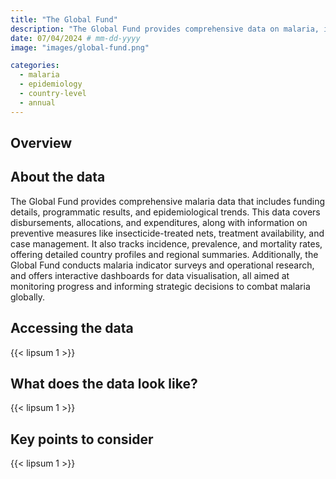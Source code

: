 ```yaml
---
title: "The Global Fund"
description: "The Global Fund provides comprehensive data on malaria, including statistics on infection rates, mortality, and the impact of prevention and treatment programs."
date: 07/04/2024 # mm-dd-yyyy
image: "images/global-fund.png"

categories:
  - malaria
  - epidemiology
  - country-level
  - annual
---
```



::: {.page-tabs .panel-tabset}

## Overview

<h2>About the data</h2>

The Global Fund provides comprehensive malaria data that includes funding details, programmatic results, and epidemiological trends. This data covers disbursements, allocations, and expenditures, along with information on preventive measures like insecticide-treated nets, treatment availability, and case management. It also tracks incidence, prevalence, and mortality rates, offering detailed country profiles and regional summaries. Additionally, the Global Fund conducts malaria indicator surveys and operational research, and offers interactive dashboards for data visualisation, all aimed at monitoring progress and informing strategic decisions to combat malaria globally.

<h2>Accessing the data</h2>

{{< lipsum 1 >}}

<h2>What does the data look like?</h2>

{{< lipsum 1 >}}

<h2>Key points to consider</h2>

{{< lipsum 1 >}}

:::